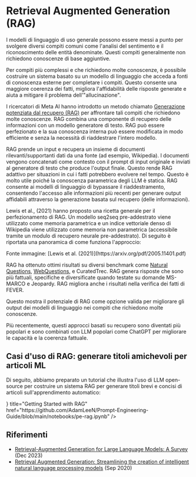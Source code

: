 # Retrieval Augmented Generation (RAG)


I modelli di linguaggio di uso generale possono essere messi a punto per svolgere diversi compiti comuni come l'analisi del sentimento e il riconoscimento delle entità denominate. Questi compiti generalmente non richiedono conoscenze di base aggiuntive.

Per compiti più complessi e che richiedono molte conoscenze, è possibile costruire un sistema basato su un modello di linguaggio che acceda a fonti di conoscenza esterne per completare i compiti. Questo consente una maggiore coerenza dei fatti, migliora l'affidabilità delle risposte generate e aiuta a mitigare il problema dell'"allucinazione".

I ricercatori di Meta AI hanno introdotto un metodo chiamato [Generazione potenziata dal recupero (RAG)](https://ai.facebook.com/blog/retrieval-augmented-generation-streamlining-the-creation-of-intelligent-natural-language-processing-models/) per affrontare tali compiti che richiedono molte conoscenze. RAG combina una componente di recupero delle informazioni con un modello generatore di testo. RAG può essere perfezionato e la sua conoscenza interna può essere modificata in modo efficiente e senza la necessità di riaddestrare l'intero modello.

RAG prende un input e recupera un insieme di documenti rilevanti/supportanti dati da una fonte (ad esempio, Wikipedia). I documenti vengono concatenati come contesto con il prompt di input originale e inviati al generatore di testo che produce l'output finale. Questo rende RAG adattivo per situazioni in cui i fatti potrebbero evolvere nel tempo. Questo è molto utile poiché la conoscenza parametrica degli LLM è statica. RAG consente ai modelli di linguaggio di bypassare il riaddestramento, consentendo l'accesso alle informazioni più recenti per generare output affidabili attraverso la generazione basata sul recupero (delle informazioni).

Lewis et al., (2021) hanno proposto una ricetta generale per il perfezionamento di RAG. Un modello seq2seq pre-addestrato viene utilizzato come memoria parametrica e un indice vettoriale denso di Wikipedia viene utilizzato come memoria non parametrica (accessibile tramite un modulo di recupero neurale pre-addestrato). Di seguito è riportata una panoramica di come funziona l'approccio:

<Screenshot src={RAG} alt="RAG" />
Fonte immagine: [Lewis et al. (2021)](https://arxiv.org/pdf/2005.11401.pdf)

RAG ha ottenuto ottimi risultati su diversi benchmark come [Natural Questions](https://ai.google.com/research/NaturalQuestions), [WebQuestions](https://paperswithcode.com/dataset/webquestions), e CuratedTrec. RAG genera risposte che sono più fattuali, specifiche e diversificate quando testate su domande MS-MARCO e Jeopardy. RAG migliora anche i risultati nella verifica dei fatti di FEVER.

Questo mostra il potenziale di RAG come opzione valida per migliorare gli output dei modelli di linguaggio nei compiti che richiedono molte conoscenze.

Più recentemente, questi approcci basati su recupero sono diventati più popolari e sono combinati con LLM popolari come ChatGPT per migliorare le capacità e la coerenza fattuale.

## Casi d'uso di RAG: generare titoli amichevoli per articoli ML

Di seguito, abbiamo preparato un tutorial che illustra l'uso di LLM open-source per costruire un sistema RAG per generare titoli brevi e concisi di articoli sull'apprendimento automatico:

<Cards>
    <Card
    icon={<CodeIcon />}
    title="Getting Started with RAG"
    href="https://github.com/AdamLeeN/Prompt-Engineering-Guide/blob/main/notebooks/pe-rag.ipynb"
    />
</Cards>

## Riferimenti

- [Retrieval-Augmented Generation for Large Language Models: A Survey](https://arxiv.org/abs/2312.10997) (Dec 2023)
- [Retrieval Augmented Generation: Streamlining the creation of intelligent natural language processing models](https://ai.meta.com/blog/retrieval-augmented-generation-streamlining-the-creation-of-intelligent-natural-language-processing-models/) (Sep 2020)
